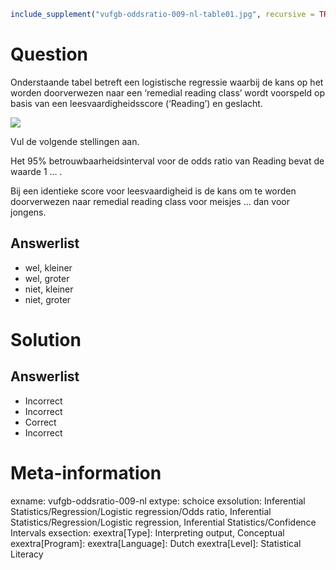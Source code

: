 ```r
include_supplement("vufgb-oddsratio-009-nl-table01.jpg", recursive = TRUE)
```

Question
========

Onderstaande tabel betreft een logistische regressie waarbij de kans op het worden doorverwezen naar een ‘remedial reading class’ wordt voorspeld op basis van een leesvaardigheidsscore (‘Reading’) en geslacht.

![](vufgb-oddsratio-009-nl-table01.jpg)

Vul de volgende stellingen aan. 

Het 95% betrouwbaarheidsinterval voor de odds ratio van Reading bevat de waarde 1 ... .

Bij een identieke score voor leesvaardigheid is de kans om te worden doorverwezen naar remedial reading class voor meisjes ... dan voor jongens.

  
Answerlist
----------
* wel, kleiner
* wel, groter
* niet, kleiner
* niet, groter

Solution
========

Answerlist
----------
* Incorrect
* Incorrect
* Correct
* Incorrect

Meta-information
================
exname: vufgb-oddsratio-009-nl
extype: schoice
exsolution: Inferential Statistics/Regression/Logistic regression/Odds ratio, Inferential Statistics/Regression/Logistic regression, Inferential Statistics/Confidence Intervals
exsection: 
exextra[Type]: Interpreting output, Conceptual
exextra[Program]: 
exextra[Language]: Dutch
exextra[Level]: Statistical Literacy
